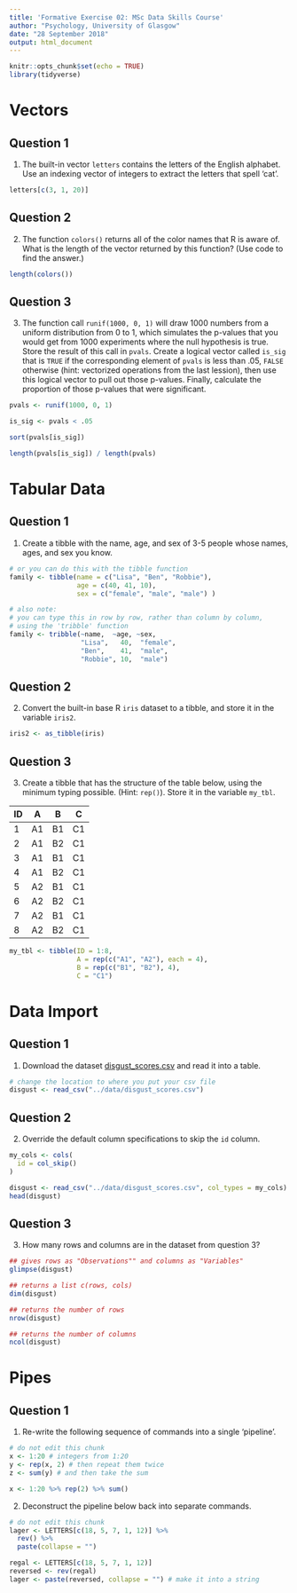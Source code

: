 ```yaml
---
title: 'Formative Exercise 02: MSc Data Skills Course'
author: "Psychology, University of Glasgow"
date: "28 September 2018"
output: html_document
---
```


```r
knitr::opts_chunk$set(echo = TRUE)
library(tidyverse)
```

# Vectors

## Question 1

1. The built-in vector `letters` contains the letters of the English alphabet.  Use an indexing vector of integers to extract the letters that spell 'cat'.

```r
letters[c(3, 1, 20)]
```

## Question 2

2. The function `colors()` returns all of the color names that R is aware of. What is the length of the vector returned by this function? (Use code to find the answer.)

```r
length(colors())
```

## Question 3

3. The function call `runif(1000, 0, 1)` will draw 1000 numbers from a uniform distribution from 0 to 1, which simulates the p-values that you would get from 1000 experiments where the null hypothesis is true. Store the result of this call in `pvals`. Create a logical vector called `is_sig` that is `TRUE` if the corresponding element of `pvals` is less than .05, `FALSE` otherwise (hint: vectorized operations from the last lession), then use this logical vector to pull out those p-values. Finally, calculate the proportion of those p-values that were significant.

```r
pvals <- runif(1000, 0, 1)

is_sig <- pvals < .05

sort(pvals[is_sig])

length(pvals[is_sig]) / length(pvals)
```

# Tabular Data 

## Question 1

1. Create a tibble with the name, age, and sex of 3-5 people whose names, ages, and sex you know.

```r

# or you can do this with the tibble function
family <- tibble(name = c("Lisa", "Ben", "Robbie"),
                 age = c(40, 41, 10),
                 sex = c("female", "male", "male") )

# also note:
# you can type this in row by row, rather than column by column,
# using the 'tribble' function
family <- tribble(~name,  ~age, ~sex,
                  "Lisa",   40,  "female",
                  "Ben",    41,  "male",
                  "Robbie", 10,  "male")

```

## Question 2

2. Convert the built-in base R `iris` dataset to a tibble, and store it in the variable `iris2`.

```r
iris2 <- as_tibble(iris)
```

## Question 3

3. Create a tibble that has the structure of the table below, using the minimum typing possible. (Hint: `rep()`).  Store it in the variable `my_tbl`.

ID |  A | B   | C
--|-----|-----|---
1	| A1	| B1	| C1	
2	| A1	| B2	| C1	
3	| A1	| B1	| C1	
4	| A1	| B2	| C1	
5	| A2	| B1	| C1	
6	| A2	| B2	| C1	
7	| A2	| B1	| C1	
8	| A2	| B2	| C1

```r
my_tbl <- tibble(ID = 1:8,
                 A = rep(c("A1", "A2"), each = 4),
                 B = rep(c("B1", "B2"), 4),
                 C = "C1")    
```

# Data Import

## Question 1

1. Download the dataset [disgust_scores.csv](data/disgust_scores.csv) and read it into a table.

```r
# change the location to where you put your csv file
disgust <- read_csv("../data/disgust_scores.csv")
```

## Question 2

2. Override the default column specifications to skip the `id` column.

```r
my_cols <- cols(
  id = col_skip()
)

disgust <- read_csv("../data/disgust_scores.csv", col_types = my_cols)
head(disgust)
```

## Question 3
  
3. How many rows and columns are in the dataset from question 3?

```r
## gives rows as "Observations"" and columns as "Variables"
glimpse(disgust)

## returns a list c(rows, cols)
dim(disgust)

## returns the number of rows
nrow(disgust)

## returns the number of columns
ncol(disgust)
```

# Pipes

## Question 1

1. Re-write the following sequence of commands into a single 'pipeline'.

```r
# do not edit this chunk
x <- 1:20 # integers from 1:20
y <- rep(x, 2) # then repeat them twice
z <- sum(y) # and then take the sum
```

```r
x <- 1:20 %>% rep(2) %>% sum()
```

2. Deconstruct the pipeline below back into separate commands.

```r
# do not edit this chunk
lager <- LETTERS[c(18, 5, 7, 1, 12)] %>%
  rev() %>%
  paste(collapse = "")
```

```r
regal <- LETTERS[c(18, 5, 7, 1, 12)]
reversed <- rev(regal)
lager <- paste(reversed, collapse = "") # make it into a string
```

